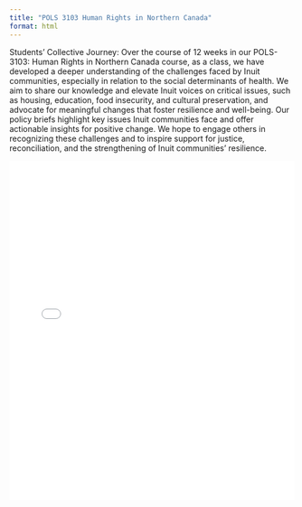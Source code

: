 ```yaml
---
title: "POLS 3103 Human Rights in Northern Canada"
format: html
---
```


Students' Collective Journey: Over the course of 12 weeks in our POLS-3103: Human Rights in Northern Canada course, as a class, we have developed a deeper understanding of the challenges faced by Inuit communities, especially in relation to the social determinants of health. We aim to share our knowledge and elevate Inuit voices on critical issues, such as housing, education, food insecurity, and cultural preservation, and advocate for meaningful changes that foster resilience and well-being. Our policy briefs highlight key issues Inuit communities face and offer actionable insights for positive change. We hope to engage others in recognizing these challenges and to inspire support for justice, reconciliation, and the strengthening of Inuit communities’ resilience.

<embed src="pols3103.pdf" type="application/pdf" width="100%" height="600px" />
